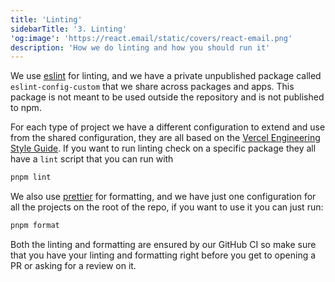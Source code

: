 ```yaml
---
title: 'Linting'
sidebarTitle: '3. Linting'
'og:image': 'https://react.email/static/covers/react-email.png'
description: 'How we do linting and how you should run it'
---
```


We use [eslint](https://eslint.org/) for linting, and we have a private unpublished package
called <br/>`eslint-config-custom` that we share across packages and apps. This package is not meant to be
used outside the repository and is not published to npm.

For each type of project we have a different configuration to extend and use from the shared configuration,
they are all based on the [Vercel Engineering Style Guide](https://github.com/vercel/style-guide).
If you want to run linting check on a specific package they all have a `lint` script that you can run
with

```bash inside of any package, or in the react-email project root
pnpm lint
```

We also use [prettier](https://prettier.io/) for formatting, and we have just one configuration
for all the projects on the root of the repo, if you want to use it you can just run:

```bash react-email project root
pnpm format
```

Both the linting and formatting are ensured by our GitHub CI so make sure that you have your linting 
and formatting right before you get to opening a PR or asking for a review on it.
